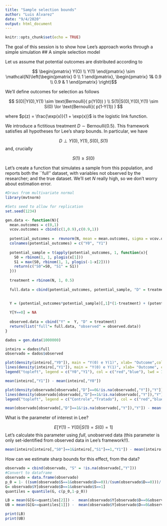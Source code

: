 ```yaml
---
title: "Sample selection bounds"
author: "Luis Alvarez"
date: "9/4/2020"
output: html_document
---
```


```r
knitr::opts_chunk$set(echo = TRUE)
```

The goal of this session is to show how Lee's approach works through a simple simulation
## A simple selection model

Let us assume that potential outcomes are distributed according to

$$ \begin{pmatrix}
Y(O) \\
Y(1)
\end{pmatrix} \sim \mathcal{N}\left(\begin{pmatrix}
0 \\
1
\end{pmatrix},  \begin{pmatrix} 1& 0.9 \\
0.9 & 1
\end{pmatrix} \right)$$

We'll define outcomes for selection as follows

$$
S(0)|Y(0),Y(1) \sim \text{Bernoulli}( p(Y(0)) ) \\
S(1)|S(0),Y(0),Y(1) \sim  S(0) \lor \text{Bernoulli}( p(1-Y(1)) )
$$

where $p(z) = \frac{\exp(x)}{1 + \exp(x)}$ is the logistic link function.

We introduce a fictitious treatment $D \sim \text{Bernoulli}(0.5)$. This framework satisfies all hypotheses for Lee's sharp bounds. In particular, we have

$$
 D \perp Y(0),Y(1),S(0),S(1)
$$
and, crucially

$$
S(1)\geq S(0)
$$

Let's create a function that simulates a sample from this population, and reports both the ``full'' dataset, with variables not observed by the researcher; and the true dataset. We'll set $N$ really high, so we don't worry about estimation error. 

```r
#Draws from multivariate normal
library(mvtnorm)

#Sets seed to allow for replication
set.seed(1234)

gen.data <- function(N){
  mean.outcomes = c(0,1)
  vcov.outcomes = cbind(c(1,0.9),c(0.9,1))
  
  potential_outcomes =  rmvnorm(N, mean = mean.outcomes, sigma = vcov.outcomes)
  colnames(potential_outcomes) = c("Y0", "Y1")
  
  potential_sample = t(apply(potential_outcomes, 1, function(x){
    S0 = rbinom(1, 1, plogis(x[1]))
    S1 = max(S0, rbinom(1, 1, plogis(-1-x[2])))
    return(c("S0"=S0, "S1" = S1))
  }))
  
  treatment = rbinom(N, 1, 0.5)
  
  full.data = cbind(potential_outcomes, potential_sample, "D" = treatment)
  

  Y = (potential_outcomes*potential_sample)[,1]*(1-treatment) + (potential_outcomes*potential_sample)[,2]*(treatment) 
  
  Y[Y==0] = NA
  
  observed.data = cbind("Y" =  Y, "D" = treatment)
  return(list("full"= full.data, "observed" = observed.data))
}

dados = gen.data(1000000)

inteiro = dados$full
observado = dados$observed

plot(density(inteiro[,"Y0"]), main = "Y(0) e Y(1)", xlab= "Outcome",col = "red")
lines(density(inteiro[,"Y1"]), main = "Y(0) e Y(1)", xlab= "Outcome", col = "blue")
legend("topleft", legend = c("Y0","Y1"), col = c("red","blue"), lwd = 1)

mean(inteiro[,"Y1"]) - mean(inteiro[,"Y0"])

plot(density(observado[observado[,"D"]==0&!is.na(observado[,"Y"]),"Y"]), main = "Tratado e Controle", xlab= "Outcome",col = "red")
lines(density(observado[observado[,"D"]==1&!is.na(observado[,"Y"]),"Y"]), col = "Blue")
legend("topleft", legend = c("Controle","Tratado"), col = c("red","blue"), lwd = 1)

mean(observado[observado[,"D"]==1&!is.na(observado[,"Y"]),"Y"]) - mean(observado[observado[,"D"]==0&!is.na(observado[,"Y"]),"Y"])

```

What is the parameter of interest in Lee?

$$
E[Y(1)-Y(0)|S(1)=S(0)=1]
$$
Let's calculate this parameter using _full_, unobserved data (this parameter is only set-identified from observed data in Lee's framework!!).


```r
mean(inteiro[inteiro[,"S0"]==1&inteiro[,"S1"]==1,"Y1"]) - mean(inteiro[inteiro[,"S0"]==1&inteiro[,"S1"]==1,"Y0"]) 
```

How can we estimate sharp bounds for this effect, from the data?

```r
observado = cbind(observado, "S" = !is.na(observado[,"Y"]))
#Convert to dataframe
observado = data.frame(observado)
p_0 = 1- ((sum(observado$S==1&observado$D==0))/(sum(observado$D==0)))/(((sum(observado$S==1&observado$D==1))/(sum(observado$D==1))))
G= observado$Y[observado$D==1&observado$S==1]
quantiles = quantile(G, c(p_0,1-p_0))

LB = mean(G[G<=quantiles[2]]) -  mean(observado$Y[observado$D==0&observado$S==1])
UB = mean(G[G>=quantiles[1]]) -  mean(observado$Y[observado$D==0&observado$S==1])

print(LB)
print(UB)
```


